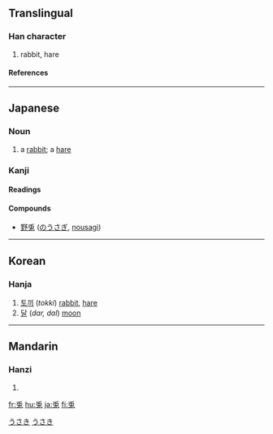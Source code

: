 {{see|兔}}
==Translingual==

===Han character===
{{Han char|rn=10|rad=儿|as=05|sn=7|four=|canj=竹中日戈 (HLAI)}}

# rabbit, hare

====References====
{{Han ref|kx=0124.240|dkj=01359|dj=0264.040|hdz=10270.050|uh=514E|ud=20814}}

----

==Japanese==

===Noun===
{{ja-noun|k|hira=うさぎ|rom=usagi|hidx=うさき}}

# a [[rabbit]]; a [[hare]]

===Kanji===
{{ja-kanji|grade=|rs=儿05}}

====Readings====
{{ja-readings|on=[[と]] (to)|kun=[[うさぎ]] (usagi)}}

====Compounds====
*[[野兎]] ([[のうさぎ]], [[nousagi]])

[[Category:1000 Japanese basic words|うさき]]
[[Category:ja:Mammals|うさき]]

----

==Korean==

===Hanja===
{{ko-hanja|hangeul=토|rv=to|mr=t'o}}

# [[토끼]] (''tokki'') [[rabbit]], [[hare]]
# [[달]] (''dar, dal'') [[moon]]

----

==Mandarin==

===Hanzi===
{{cmn-hanzi|pin=[[tù]] ([[tu4]])|wg=t'u<sup>4</sup>}}

# {{defn|Mandarin}}

[[fr:兎]]
[[hu:兎]]
[[ja:兎]]
[[fi:兎]]